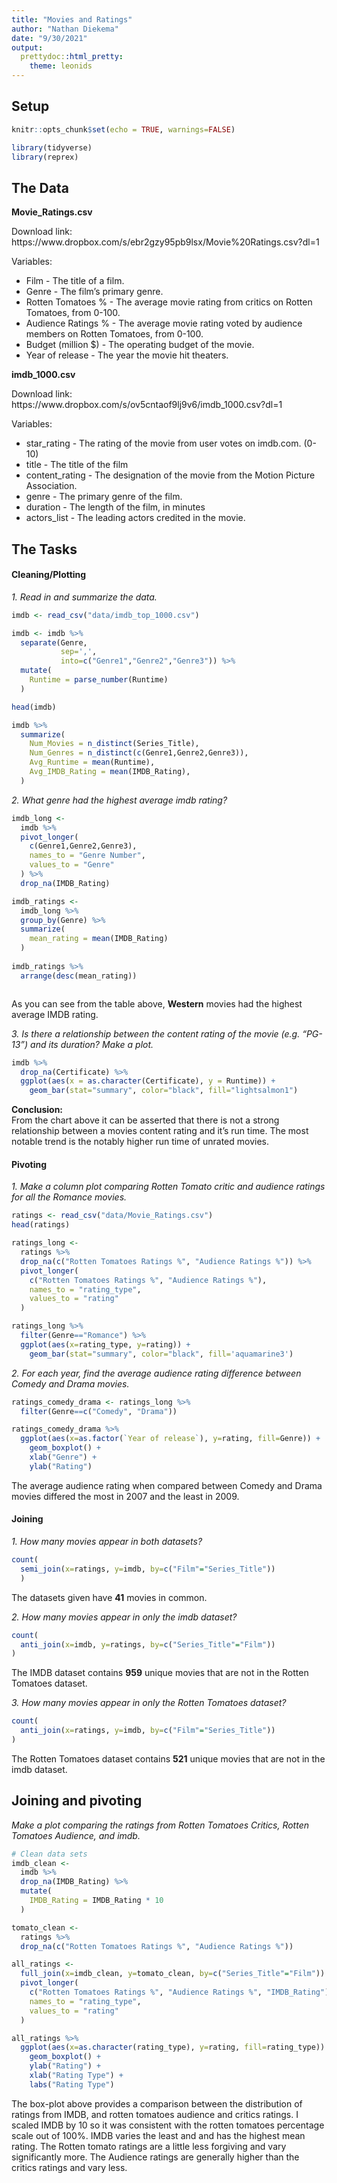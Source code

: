---
title: "Movies and Ratings"
author: "Nathan Diekema"
date: "9/30/2021"
output:
  prettydoc::html_pretty: 
    theme: leonids
---
## Setup 


```{r setup, include=FALSE}
knitr::opts_chunk$set(echo = TRUE, warnings=FALSE)
```

```{r libraries, message=FALSE, warning=FALSE}
library(tidyverse)
library(reprex)
```


## The Data
**Movie_Ratings.csv**

Download link:  https://www.dropbox.com/s/ebr2gzy95pb9lsx/Movie%20Ratings.csv?dl=1 

Variables:

* Film - The title of a film.
* Genre - The film's primary genre.
* Rotten Tomatoes % - The average movie rating from critics on Rotten Tomatoes, from 0-100.
* Audience Ratings % - The average movie rating voted by audience members on Rotten Tomatoes, from 0-100.
* Budget (million $) - The operating budget of the movie.
* Year of release - The year the movie hit theaters.
 

**imdb_1000.csv**

Download link: https://www.dropbox.com/s/ov5cntaof9lj9v6/imdb_1000.csv?dl=1 

Variables:

* star_rating - The rating of the movie from user votes on imdb.com.  (0-10)
* title - The title of the film
* content_rating - The designation of the movie from the Motion Picture Association.
* genre - The primary genre of the film.
* duration - The length of the film, in minutes
* actors_list - The leading actors credited in the movie.

## The Tasks

#### Cleaning/Plotting

*1.  Read in and summarize the data.*

```{r message=FALSE, warning=FALSE}

imdb <- read_csv("data/imdb_top_1000.csv")

imdb <- imdb %>%
  separate(Genre,
           sep=',',
           into=c("Genre1","Genre2","Genre3")) %>%
  mutate(
    Runtime = parse_number(Runtime)
  )

head(imdb)

imdb %>% 
  summarize(
    Num_Movies = n_distinct(Series_Title),
    Num_Genres = n_distinct(c(Genre1,Genre2,Genre3)),
    Avg_Runtime = mean(Runtime),
    Avg_IMDB_Rating = mean(IMDB_Rating),
  )

```

*2.  What genre had the highest average imdb rating?*

```{r}

imdb_long <-
  imdb %>% 
  pivot_longer(
    c(Genre1,Genre2,Genre3),
    names_to = "Genre Number",
    values_to = "Genre"
  ) %>% 
  drop_na(IMDB_Rating)

imdb_ratings <-
  imdb_long %>% 
  group_by(Genre) %>% 
  summarize(
    mean_rating = mean(IMDB_Rating)
  ) 
  
imdb_ratings %>% 
  arrange(desc(mean_rating))



```

As you can see from the table above, **Western** movies had the highest average IMDB rating.


*3.  Is there a relationship between the content rating of the movie (e.g. "PG-13") and its duration?  Make a plot.*

```{r fig.align='center'}
imdb %>% 
  drop_na(Certificate) %>% 
  ggplot(aes(x = as.character(Certificate), y = Runtime)) +
    geom_bar(stat="summary", color="black", fill="lightsalmon1")

```

**Conclusion:**  
From the chart above it can be asserted that there is not a strong relationship between a movies content rating and it's run time. The most notable trend is the notably higher run time of unrated movies.


#### Pivoting

*1. Make a column plot comparing Rotten Tomato critic and audience ratings for all the Romance movies.*

```{r message=FALSE, warning=FALSE, fig.align='center'}
ratings <- read_csv("data/Movie_Ratings.csv")
head(ratings)

ratings_long <-
  ratings %>% 
  drop_na(c("Rotten Tomatoes Ratings %", "Audience Ratings %")) %>% 
  pivot_longer(
    c("Rotten Tomatoes Ratings %", "Audience Ratings %"),
    names_to = "rating_type",
    values_to = "rating"
  )

ratings_long %>% 
  filter(Genre=="Romance") %>%
  ggplot(aes(x=rating_type, y=rating)) +
    geom_bar(stat="summary", color="black", fill='aquamarine3')

```


*2. For each year, find the average audience rating difference between Comedy and Drama movies.*

```{r, fig.align='center', fig.width=8}

ratings_comedy_drama <- ratings_long %>% 
  filter(Genre==c("Comedy", "Drama"))

ratings_comedy_drama %>% 
  ggplot(aes(x=as.factor(`Year of release`), y=rating, fill=Genre)) +
    geom_boxplot() +
    xlab("Genre") +
    ylab("Rating")

```

The average audience rating when compared between Comedy and Drama movies differed the most in 2007 and the least in 2009.


#### Joining

*1. How many movies appear in both datasets?*

```{r message=FALSE, warning=FALSE}

count(
  semi_join(x=ratings, y=imdb, by=c("Film"="Series_Title"))
  )

```

The datasets given have **41** movies in common.


*2. How many movies appear in only the imdb dataset?*

```{r message=FALSE, warning=FALSE}

count(
  anti_join(x=imdb, y=ratings, by=c("Series_Title"="Film"))
)

```

The IMDB dataset contains **959** unique movies that are not in the Rotten Tomatoes dataset. 

*3. How many movies appear in only the Rotten Tomatoes dataset?*

```{r message=FALSE, warning=FALSE}

count(
  anti_join(x=ratings, y=imdb, by=c("Film"="Series_Title"))
)

```
The Rotten Tomatoes dataset contains **521** unique movies that are not in the imdb dataset.

## Joining and pivoting

*Make a plot comparing the ratings from Rotten Tomatoes Critics, Rotten Tomatoes Audience, and imdb.*

```{r fig.width=8, fig.align='center', message=FALSE, warning=FALSE}

# Clean data sets
imdb_clean <- 
  imdb %>% 
  drop_na(IMDB_Rating) %>% 
  mutate(
    IMDB_Rating = IMDB_Rating * 10
  )

tomato_clean <-
  ratings %>% 
  drop_na(c("Rotten Tomatoes Ratings %", "Audience Ratings %"))

all_ratings <- 
  full_join(x=imdb_clean, y=tomato_clean, by=c("Series_Title"="Film")) %>% 
  pivot_longer(
    c("Rotten Tomatoes Ratings %", "Audience Ratings %", "IMDB_Rating"),
    names_to = "rating_type",
    values_to = "rating"
  )

all_ratings %>% 
  ggplot(aes(x=as.character(rating_type), y=rating, fill=rating_type)) +
    geom_boxplot() +
    ylab("Rating") +
    xlab("Rating Type") +
    labs("Rating Type")

```

The box-plot above provides a comparison between the distribution of ratings from IMDB, and rotten tomatoes audience and critics ratings. I scaled IMDB by 10 so it was consistent with the rotten tomatoes percentage scale out of 100%. IMDB varies the least and and has the highest mean rating. The Rotten tomato ratings are a little less forgiving and vary significantly more. The Audience ratings are generally higher than the critics ratings and vary less.
